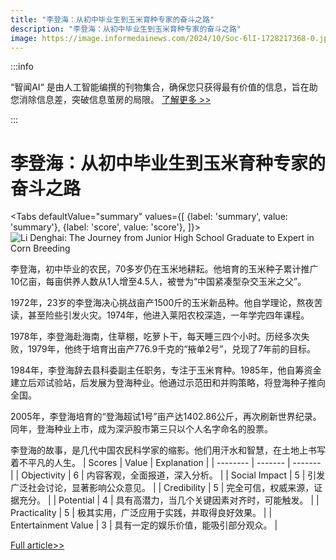 ```yaml
---
title: "李登海：从初中毕业生到玉米育种专家的奋斗之路"
description: "李登海：从初中毕业生到玉米育种专家的奋斗之路"
image: https://image.informedainews.com/2024/10/Soc-6lI-1728217368-0.jpg
---
```



:::info

“智闻AI“ 是由人工智能编撰的刊物集合，确保您只获得最有价值的信息，旨在助您消除信息差，突破信息茧房的局限。  [了解更多 >>](/)

:::

# 李登海：从初中毕业生到玉米育种专家的奋斗之路


<Tabs
	defaultValue="summary"
	values={[
	{label: 'summary', value: 'summary'},
	{label: 'score', value: 'score'},
]}>
<TabItem value="summary">
<img
  src="https://image.informedainews.com/2024/10/Soc-6lI-1728217368-0.jpg"
  alt="Li Denghai: The Journey from Junior High School Graduate to Expert in Corn Breeding"
/>



李登海，初中毕业的农民，70多岁仍在玉米地耕耘。他培育的玉米种子累计推广10亿亩，每亩供养人数从1人增至4.5人，被誉为“中国紧凑型杂交玉米之父”。

1972年，23岁的李登海决心挑战亩产1500斤的玉米新品种。他自学理论，熬夜苦读，甚至险些引发火灾。1974年，他进入莱阳农校深造，一年学完四年课程。

1978年，李登海赴海南，住草棚，吃萝卜干，每天睡三四个小时。历经多次失败，1979年，他终于培育出亩产776.9千克的“掖单2号”，兑现了7年前的目标。

1984年，李登海辞去县科委副主任职务，专注于玉米育种。1985年，他自筹资金建立后邓试验站，后发展为登海种业。他通过示范田和并购策略，将登海种子推向全国。

2005年，李登海培育的“登海超试1号”亩产达1402.86公斤，再次刷新世界纪录。同年，登海种业上市，成为深沪股市第三只以个人名字命名的股票。

李登海的故事，是几代中国农民科学家的缩影。他们用汗水和智慧，在土地上书写着不平凡的人生。
</TabItem>
<TabItem value="score">
	| Scores     | Value   | Explanation |
	| -------- | ------- | ------- |
	| Objectivity  | 6    | 内容客观，全面报道，深入分析。    |
	| Social Impact | 5     | 引发广泛社会讨论，显著影响公众意见。    |
	| Credibility    | 5    | 完全可信，权威来源，证据充分。    |
	| Potential    | 4    | 具有高潜力，当几个关键因素对齐时，可能触发。    |
	| Practicality    | 5    | 极其实用，广泛应用于实践，并取得良好效果。    |
	| Entertainment Value    | 3    | 具有一定的娱乐价值，能吸引部分观众。    |
</TabItem>
</Tabs>

[Full article>>](https://www.36kr.com/p/2979084992663556)
